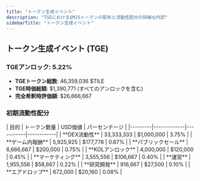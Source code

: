 ```yaml
---
title: "トークン生成イベント"
description: "TGEにおける$MJSトークンの配布と流動性配分の詳細な内訳"
sidebarTitle: "トークン生成イベント"
---
```


## トークン生成イベント (TGE)

### TGEアンロック: 5.22%
- **TGEトークン総数**: 46,359,036 $TILE
- **TGE時価総額**: $1,390,771 (すべてのアンロックを含む)
- **完全希釈時評価額**: $26,666,667

### 初期流動性配分

<Card className='mt-4 w-fit'>
| 目的 | トークン数量 | USD価値 | パーセンテージ |
|---------|-------------|-----------|------------|
| **DEX流動性** | 33,333,333 | $1,000,000 | 3.75% |
| **ゲーム内報酬** | 5,925,925 | $177,778 | 0.67% |
| **パブリックセール** | 6,666,667 | $200,000 | 0.75% |
| **KOLアンロック** | 4,000,000 | $120,000 | 0.45% |
| **マーケティング** | 3,555,556 | $106,667 | 0.40% |
| **運営** | 1,955,556 | $58,667 | 0.22% |
| **研究開発** | 916,667 | $27,500 | 0.10% |
| **エアドロップ** | 672,000 | $20,160 | 0.08% |
</Card>
